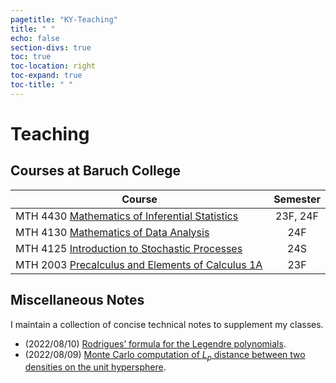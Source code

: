 ```yaml
---
pagetitle: "KY-Teaching"
title: " "
echo: false
section-divs: true
toc: true
toc-location: right
toc-expand: true
toc-title: " "
---
```


# Teaching

## Courses at Baruch College

| Course                | Semester |
|-------------------------------------------------------------------------------------------------------------------|:-------:|
| MTH 4430 [Mathematics of Inferential Statistics](https://baruch-undergraduate.catalog.cuny.edu/courses/1454231)   | 23F, 24F|
| MTH 4130 [Mathematics of Data Analysis](https://baruch-undergraduate.catalog.cuny.edu/courses/0931901)            | 24F     |
| MTH 4125 [Introduction to Stochastic Processes](https://baruch-undergraduate.catalog.cuny.edu/courses/0931891)    | 24S     |
| MTH 2003 [Precalculus and Elements of Calculus 1A](https://baruch-undergraduate.catalog.cuny.edu/courses/0931351) | 23F     |

<!-- For future reference, put <br> tag in a cell when it comes to make a multiline cell in the table. -->



## Miscellaneous Notes

I maintain a collection of concise technical notes to supplement my classes.

* (2022/08/10) [Rodrigues' formula for the Legendre polynomials](Teaching/note02-rodriguez.html).
* (2022/08/09) [Monte Carlo computation of $L_p$ distance between two densities on the unit hypersphere](Teaching/note01-spherical-distance.html).
